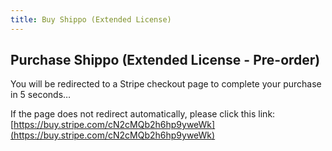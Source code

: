 ```yaml
---
title: Buy Shippo (Extended License)
---
```



<Head>
  <meta httpEquiv="refresh" content="5; url='https://buy.stripe.com/cN2cMQb2h6hp9yweWk'" />
</Head>

## Purchase Shippo (Extended License - Pre-order)

You will be redirected to a Stripe checkout page to complete your purchase in 5 seconds…

If the page does not redirect automatically, please click this link: [https://buy.stripe.com/cN2cMQb2h6hp9yweWk](https://buy.stripe.com/cN2cMQb2h6hp9yweWk)
